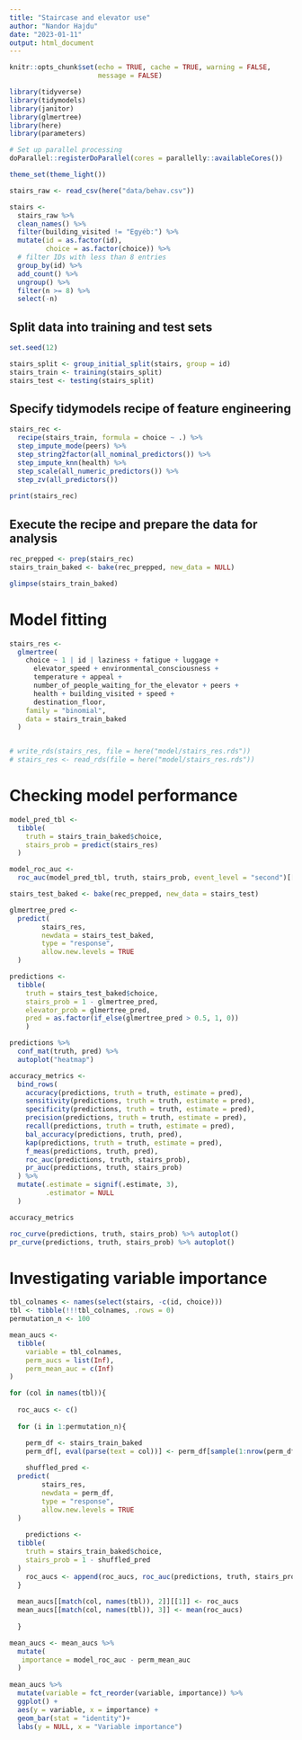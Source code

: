 ```yaml
---
title: "Staircase and elevator use"
author: "Nandor Hajdu"
date: "2023-01-11"
output: html_document
---
```


```r
knitr::opts_chunk$set(echo = TRUE, cache = TRUE, warning = FALSE,
                      message = FALSE)
```

```r
library(tidyverse)
library(tidymodels)
library(janitor)
library(glmertree)
library(here)
library(parameters)

# Set up parallel processing
doParallel::registerDoParallel(cores = parallelly::availableCores())

theme_set(theme_light())

```


```r
stairs_raw <- read_csv(here("data/behav.csv"))

stairs <-
  stairs_raw %>%
  clean_names() %>%
  filter(building_visited != "Egyéb:") %>%
  mutate(id = as.factor(id),
         choice = as.factor(choice)) %>%
  # filter IDs with less than 8 entries
  group_by(id) %>%
  add_count() %>%
  ungroup() %>%
  filter(n >= 8) %>% 
  select(-n)

```

## Split data into training and test sets

```r

set.seed(12)

stairs_split <- group_initial_split(stairs, group = id)
stairs_train <- training(stairs_split)
stairs_test <- testing(stairs_split)

```


## Specify tidymodels recipe of feature engineering

```r

stairs_rec <- 
  recipe(stairs_train, formula = choice ~ .) %>%
  step_impute_mode(peers) %>% 
  step_string2factor(all_nominal_predictors()) %>% 
  step_impute_knn(health) %>% 
  step_scale(all_numeric_predictors()) %>% 
  step_zv(all_predictors())
  
print(stairs_rec)

```

## Execute the recipe and prepare the data for analysis

```r
rec_prepped <- prep(stairs_rec)
stairs_train_baked <- bake(rec_prepped, new_data = NULL)

glimpse(stairs_train_baked)

```

# Model fitting

```r
stairs_res <-
  glmertree(
    choice ~ 1 | id | laziness + fatigue + luggage +
      elevator_speed + environmental_consciousness +
      temperature + appeal +
      number_of_people_waiting_for_the_elevator + peers +
      health + building_visited + speed +
      destination_floor,
    family = "binomial",
    data = stairs_train_baked
  )


# write_rds(stairs_res, file = here("model/stairs_res.rds"))
# stairs_res <- read_rds(file = here("model/stairs_res.rds"))
```

# Checking model performance

```r

model_pred_tbl <- 
  tibble(
    truth = stairs_train_baked$choice,
    stairs_prob = predict(stairs_res)
  )

model_roc_auc <- 
  roc_auc(model_pred_tbl, truth, stairs_prob, event_level = "second")[[1,3]]

stairs_test_baked <- bake(rec_prepped, new_data = stairs_test)

glmertree_pred <- 
  predict(
        stairs_res,
        newdata = stairs_test_baked,
        type = "response",
        allow.new.levels = TRUE
  )

predictions <- 
  tibble(
    truth = stairs_test_baked$choice,
    stairs_prob = 1 - glmertree_pred,
    elevator_prob = glmertree_pred,
    pred = as.factor(if_else(glmertree_pred > 0.5, 1, 0))
    )

predictions %>% 
  conf_mat(truth, pred) %>% 
  autoplot("heatmap")

accuracy_metrics <- 
  bind_rows(
    accuracy(predictions, truth = truth, estimate = pred),
    sensitivity(predictions, truth = truth, estimate = pred),
    specificity(predictions, truth = truth, estimate = pred),
    precision(predictions, truth = truth, estimate = pred),
    recall(predictions, truth = truth, estimate = pred),
    bal_accuracy(predictions, truth, pred),
    kap(predictions, truth = truth, estimate = pred),
    f_meas(predictions, truth, pred),
    roc_auc(predictions, truth, stairs_prob),
    pr_auc(predictions, truth, stairs_prob)
  ) %>% 
  mutate(.estimate = signif(.estimate, 3),
         .estimator = NULL
  )

accuracy_metrics

roc_curve(predictions, truth, stairs_prob) %>% autoplot()
pr_curve(predictions, truth, stairs_prob) %>% autoplot()

```

# Investigating variable importance
```r

tbl_colnames <- names(select(stairs, -c(id, choice)))
tbl <- tibble(!!!tbl_colnames, .rows = 0)
permutation_n <- 100

mean_aucs <- 
  tibble(
    variable = tbl_colnames,
    perm_aucs = list(Inf),
    perm_mean_auc = c(Inf)
)

for (col in names(tbl)){
  
  roc_aucs <- c()
  
  for (i in 1:permutation_n){

    perm_df <- stairs_train_baked
    perm_df[, eval(parse(text = col))] <- perm_df[sample(1:nrow(perm_df)), eval(parse(text = col))]
    
    shuffled_pred <- 
  predict(
        stairs_res,
        newdata = perm_df,
        type = "response",
        allow.new.levels = TRUE
  )
    
    predictions <- 
  tibble(
    truth = stairs_train_baked$choice,
    stairs_prob = 1 - shuffled_pred
  )
    roc_aucs <- append(roc_aucs, roc_auc(predictions, truth, stairs_prob)[[1,3]])
  }
  
  mean_aucs[[match(col, names(tbl)), 2]][[1]] <- roc_aucs
  mean_aucs[[match(col, names(tbl)), 3]] <- mean(roc_aucs)
  
  }

mean_aucs <- mean_aucs %>% 
  mutate(
   importance = model_roc_auc - perm_mean_auc 
  )
  
mean_aucs %>% 
  mutate(variable = fct_reorder(variable, importance)) %>% 
  ggplot() +
  aes(y = variable, x = importance) +
  geom_bar(stat = "identity")+
  labs(y = NULL, x = "Variable importance")

```


